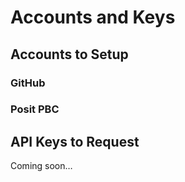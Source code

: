 # Accounts and Keys

## Accounts to Setup

### GitHub

### Posit PBC

## API Keys to Request

Coming soon...